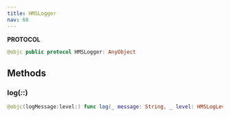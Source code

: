 ```yaml
---
title: HMSLogger
nav: 68
---
```


**PROTOCOL**

```swift
@objc public protocol HMSLogger: AnyObject
```

## Methods

### log(_:_:)

```swift
@objc(logMessage:level:) func log(_ message: String, _ level: HMSLogLevel)
```
